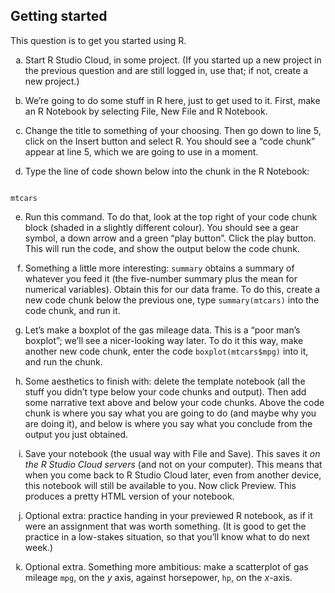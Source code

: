 ##  Getting started


 This question is to get you started using R.


(a) Start R Studio Cloud, in some project. (If you started up a
new project in the previous question and are still logged in, use
that; if not, create a new project.)


(b) We're going to do some stuff in R here, just to get used to
it. First, make an R Notebook by selecting File, New File and R
Notebook.


(c) Change the title to something of your choosing. Then go down
to line 5, click on the Insert button and select R. You should see
a "code chunk" appear at line 5, which we are going to use in a
moment. 


(d) Type the line of code shown below into the chunk in the
R Notebook:

```

mtcars

```



(e) Run this command. To do that, look at the top right of
your code chunk block (shaded in a slightly different colour). You
should see a gear symbol, a down arrow and a green "play    button". 
Click the play button. This will run the code, and show
the output below the code chunk.


(f) Something a little more interesting: `summary`
obtains a summary of whatever you feed it (the five-number summary
plus the mean for numerical variables). Obtain this for our data
frame. To do this, create a new code chunk below the previous one,
type `summary(mtcars)` into the code chunk, and run it.


(g) Let's make a boxplot of the gas mileage data. This is a 
"poor man's boxplot"; we'll see a nicer-looking way later. To do it
this way, make another new code chunk, enter the code
`boxplot(mtcars$mpg)` into it, and run the chunk.


(h) Some aesthetics to finish with: delete the template notebook
(all the stuff you didn't type below your code chunks and
output). Then add some narrative text above and below your code
chunks. Above the code chunk is where you say what you are going
to do (and maybe why you are doing it), and below is where you say
what you conclude from the output you just obtained.


(i) Save your notebook (the usual way with File and Save). This
saves it *on the R Studio Cloud servers* (and not on your
computer). This means that when you come back to R Studio Cloud
later, even from another device, this notebook will still be
available to you.
Now click Preview. This produces a pretty HTML version of your
notebook.


(j) Optional extra: practice handing in your previewed R
notebook, as if it were an assignment that was worth
something. (It is good to get the practice in a low-stakes
situation, so that you'll know what to do next week.)


(k) Optional extra. Something more ambitious: make a scatterplot of gas
mileage `mpg`, on the $y$ axis, against horsepower,
`hp`, on the $x$-axis.


